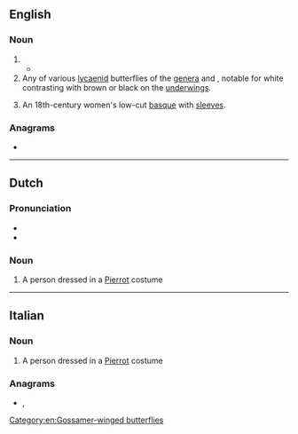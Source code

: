{{also|Pierrot|Pièrrot}}
==English==

===Noun===
{{en-noun}}

# {{alternative form of|Pierrot|lang=en}}
#* {{quote-journal|lang=en|date=June 3, 2009|author=Claudia La Rocco|title=With Each Youthful Step, Discoveries and Transformations|work=New York Times|url=http://www.nytimes.com/2009/06/03/arts/dance/03school.html
|passage=Then came the very young, in the “Ballabile des Enfants” from “Harlequinade,” a colorful, confectionary swirl of polichinelles, '''pierrots''' and scaramouches, set to Riccardo Drigo.}}
# Any of various [[lycaenid]] butterflies of the [[genus|genera]] {{taxlink|Tarucus|genus}} and {{taxlink|Castalia|genus|nomul=1}}, notable for white contrasting with brown or black on the [[underwing]]s.
# {{lb|en|historical}} An 18th-century women's low-cut [[basque]] with [[sleeve]]s.

===Anagrams===
* {{anagrams|en|a=eioprrt|preriot|pretoir}}

[[Category:en:Gossamer-winged butterflies]]

----

==Dutch==

===Pronunciation===
* {{audio|Nl-pierrot.ogg|Audio|lang=nl}}
* {{hyphenation|pier|rot|lang=nl}}

===Noun===
{{nl-noun|m|-s|pierrotje}}

# A person dressed in a [[Pierrot]] costume

----

==Italian==

===Noun===
{{head|it|noun|g=m|invariable}}

# A person dressed in a [[Pierrot]] costume

===Anagrams===
* {{l|it|pretori}}, {{l|it|riporte}}